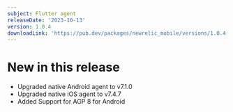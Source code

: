 ```yaml
---
subject: Flutter agent
releaseDate: '2023-10-13'
version: 1.0.4
downloadLink: 'https://pub.dev/packages/newrelic_mobile/versions/1.0.4'
---
```


# New in this release
* Upgraded native Android agent to v7.1.0
* Upgraded native iOS agent to v7.4.7
* Added Support for AGP 8 for Android